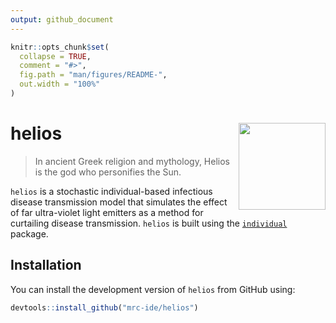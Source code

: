 ```yaml
---
output: github_document
---
```


<!-- README.md is generated from README.Rmd. Please edit that file -->

```r
knitr::opts_chunk$set(
  collapse = TRUE,
  comment = "#>",
  fig.path = "man/figures/README-",
  out.width = "100%"
)
```

# helios <img src='images/helios_hex.png' align="right" height="139" />

<!-- badges: start -->
<!-- badges: end -->

> In ancient Greek religion and mythology, Helios is the god who personifies the Sun.

`helios` is a stochastic individual-based infectious disease transmission model that simulates the effect of far ultra-violet light emitters as a method for curtailing disease transmission.
`helios` is built using the [`individual`](https://github.com/mrc-ide/individual) package.

## Installation

You can install the development version of `helios` from GitHub using:

``` r
devtools::install_github("mrc-ide/helios")
```
